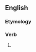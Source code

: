 ==English==

===Etymology===
{{suffix|en|supply|est}}

===Verb===
{{head|en|verb form}}

# {{en-archaic second-person singular of|supply|lang=en}}